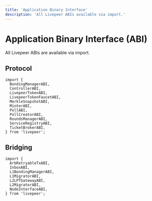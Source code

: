 ```yaml
---
title: 'Application Binary Interface'
description: 'All Livepeer ABIs available via import.'
---
```


# Application Binary Interface (ABI)

All Livepeer ABIs are available via import.

## Protocol

```tsx
import {
  BondingManagerABI,
  ControllerABI,
  LivepeerTokenABI,
  LivepeerTokenFaucetABI,
  MerkleSnapshotABI,
  MinterABI,
  PollABI,
  PollCreatorABI,
  RoundsManagerABI,
  ServiceRegistryABI,
  TicketBrokerABI,
} from 'livepeer';
```

## Bridging

```tsx
import {
  ArbRetryableTxABI,
  InboxABI,
  L1BondingManagerABI,
  L1MigratorABI,
  L2LPTGatewayABI,
  L2MigratorABI,
  NodeInterfaceABI,
} from 'livepeer';
```

